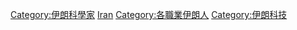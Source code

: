 {{Commonscat|Engineers from Iran}}

[[Category:伊朗科學家|Category:伊朗科學家]]
[[Category:各國工程師|Iran]]
[[Category:各職業伊朗人|Category:各職業伊朗人]]
[[Category:伊朗科技|Category:伊朗科技]]